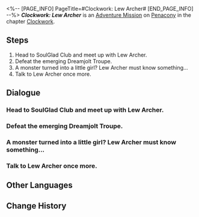 <%-- [PAGE_INFO]
PageTitle=#Clockwork: Lew Archer#
[END_PAGE_INFO] --%>
{{Stub|Dialogue.}}
{{Mission Infobox
|id            = 4240313
|title         = 
|image         = <!--Mission Clockwork Lew Archer.png-->
|type          = Adventure
|event_name    = 
|chapter       = Clockwork
|requirements  = [[Trailblaze Mission]] ''[[Gentleness, the Name of Nocturne]]'' completed
|summary       = <!--official mission summary from Fate's Atlas-->
|characters    = Trailblazer
|startLocation = [[Penacony]] - [[Golden Hour]]
|world         = Penacony
|area          = Golden Hour
|prev          = 
|next          = 
|rewards       = Trailblaze EXP*100; Stellar Jade*10; Lost Crystal*3; Clock Credits*180; Credit*20,000
}}
'''''Clockwork: Lew Archer''''' is an [[Adventure Mission]] on [[Penacony]] in the chapter [[Clockwork]].

==Steps==
# Head to SoulGlad Club and meet up with Lew Archer.
# Defeat the emerging Dreamjolt Troupe.
# A monster turned into a little girl? Lew Archer must know something...
# Talk to Lew Archer once more.

<!--
==Gameplay Notes==

--><!--
==Trial Character==

-->
==Dialogue==
{{Stub Dialogue}}
{{Dialogue End}}

===Head to SoulGlad Club and meet up with Lew Archer.===
{{Mission Description|type=adventure|location=Golden Hour|update|Tick... tock! Quick, adjust the hands... Tick, tock!<br />People's minds await your exploration. Help them regain their true selves!}}
{{Dialogue Start}}
:{{tx}}
{{Dialogue End}}

===Defeat the emerging Dreamjolt Troupe.===
{{Dialogue Start}}
:{{tx}}
{{Dialogue End}}

===A monster turned into a little girl? Lew Archer must know something...===
{{Dialogue Start}}
:{{tx}}
{{Dialogue End}}

===Talk to Lew Archer once more.===
{{Dialogue Start}}
:{{tx}}
{{Dialogue End}}

==Other Languages==
{{Other Languages
|en   = Clockwork: Lew Archer
|zhs  = 钟表把戏：卢•阿彻
|zht  = 鐘錶把戲：盧•阿徹
|ja   = クロックトリック：レ・ウォーチャー
|ko   = 시계 트릭: 루•아처
|es   = Trucorreloj: Lew Archer
|fr   = Pouvoir de la Pendule&nbsp;: Lou Archer
|ru   = Заводной механизм: Лью Арчер
|th   = กลนาฬิกา: Lew Archer
|vi   = Thủ Thuật Đồng Hồ: Lew Archer
|de   = Uhrwerk: Lew Archer
|id   = Clockwork: Lew Archer
|pt   = Truquelógio: Lew Archer
}}

==Change History==
{{Change History|2.0}}
